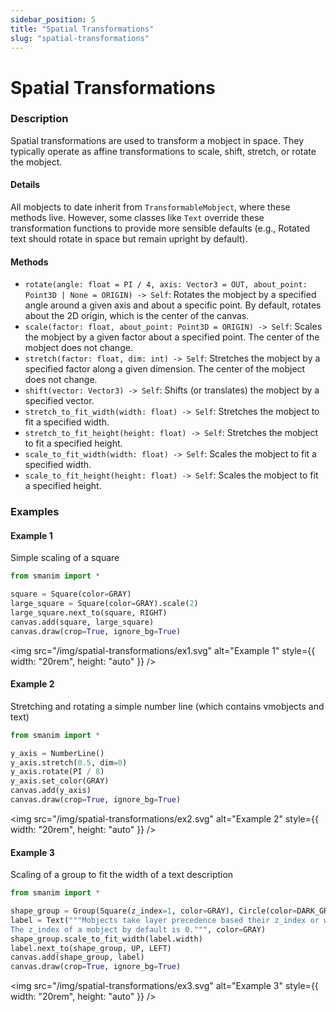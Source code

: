 ```yaml
---
sidebar_position: 5
title: "Spatial Transformations"
slug: "spatial-transformations"
---
```


# Spatial Transformations

### Description

Spatial transformations are used to transform a mobject in space.
They typically operate as affine transformations to scale, shift, stretch, or rotate the mobject.

#### Details

All mobjects to date inherit from `TransformableMobject`, where these methods live.
However, some classes like `Text` override these transformation functions to provide more sensible defaults (e.g., Rotated text should rotate in space but remain upright by default).

#### Methods

- `rotate(angle: float = PI / 4, axis: Vector3 = OUT, about_point: Point3D | None = ORIGIN) -> Self`: Rotates the mobject by a specified angle around a given axis and about a specific point. By default, rotates about the 2D origin, which is the center of the canvas.
- `scale(factor: float, about_point: Point3D = ORIGIN) -> Self`: Scales the mobject by a given factor about a specified point. The center of the mobject does not change.
- `stretch(factor: float, dim: int) -> Self`: Stretches the mobject by a specified factor along a given dimension. The center of the mobject does not change.
- `shift(vector: Vector3) -> Self`: Shifts (or translates) the mobject by a specified vector.
- `stretch_to_fit_width(width: float) -> Self`: Stretches the mobject to fit a specified width.
- `stretch_to_fit_height(height: float) -> Self`: Stretches the mobject to fit a specified height.
- `scale_to_fit_width(width: float) -> Self`: Scales the mobject to fit a specified width.
- `scale_to_fit_height(height: float) -> Self`: Scales the mobject to fit a specified height.

### Examples

#### Example 1

Simple scaling of a square

```python
from smanim import *

square = Square(color=GRAY)
large_square = Square(color=GRAY).scale(2)
large_square.next_to(square, RIGHT)
canvas.add(square, large_square)
canvas.draw(crop=True, ignore_bg=True)
```

<img
  src="/img/spatial-transformations/ex1.svg"
  alt="Example 1"
  style={{ width: "20rem", height: "auto" }}
/>

#### Example 2

Stretching and rotating a simple number line (which contains vmobjects and text)

```python
from smanim import *

y_axis = NumberLine()
y_axis.stretch(0.5, dim=0)
y_axis.rotate(PI / 8)
y_axis.set_color(GRAY)
canvas.add(y_axis)
canvas.draw(crop=True, ignore_bg=True)
```

<img
  src="/img/spatial-transformations/ex2.svg"
  alt="Example 2"
  style={{ width: "20rem", height: "auto" }}
/>
#### Example 3

Scaling of a group to fit the width of a text description

```python
from smanim import *

shape_group = Group(Square(z_index=1, color=GRAY), Circle(color=DARK_GRAY).shift(RIGHT * 0.5))
label = Text("""Mobjects take layer precedence based their z_index or when their z_indexes are equal the order they are added to the canvas.
The z_index of a mobject by default is 0.""", color=GRAY)
shape_group.scale_to_fit_width(label.width)
label.next_to(shape_group, UP, LEFT)
canvas.add(shape_group, label)
canvas.draw(crop=True, ignore_bg=True)
```

<img
  src="/img/spatial-transformations/ex3.svg"
  alt="Example 3"
  style={{ width: "20rem", height: "auto" }}
/>
